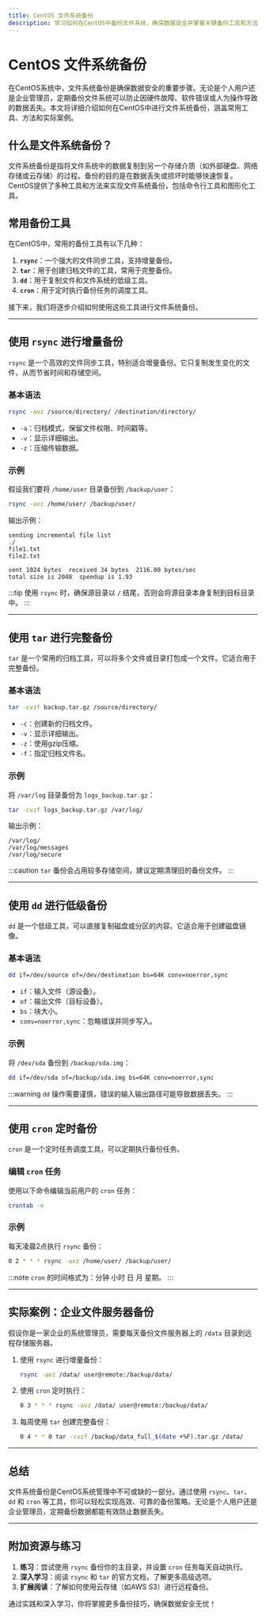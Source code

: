 ```yaml
---
title: CentOS 文件系统备份
description: 学习如何在CentOS中备份文件系统，确保数据安全并掌握关键备份工具和方法。
---
```


# CentOS 文件系统备份

在CentOS系统中，文件系统备份是确保数据安全的重要步骤。无论是个人用户还是企业管理员，定期备份文件系统可以防止因硬件故障、软件错误或人为操作导致的数据丢失。本文将详细介绍如何在CentOS中进行文件系统备份，涵盖常用工具、方法和实际案例。

## 什么是文件系统备份？

文件系统备份是指将文件系统中的数据复制到另一个存储介质（如外部硬盘、网络存储或云存储）的过程。备份的目的是在数据丢失或损坏时能够快速恢复。CentOS提供了多种工具和方法来实现文件系统备份，包括命令行工具和图形化工具。

## 常用备份工具

在CentOS中，常用的备份工具有以下几种：

1. **`rsync`**：一个强大的文件同步工具，支持增量备份。
2. **`tar`**：用于创建归档文件的工具，常用于完整备份。
3. **`dd`**：用于复制文件和文件系统的低级工具。
4. **`cron`**：用于定时执行备份任务的调度工具。

接下来，我们将逐步介绍如何使用这些工具进行文件系统备份。

---

## 使用 `rsync` 进行增量备份

`rsync` 是一个高效的文件同步工具，特别适合增量备份。它只复制发生变化的文件，从而节省时间和存储空间。

### 基本语法

```bash
rsync -avz /source/directory/ /destination/directory/
```

- `-a`：归档模式，保留文件权限、时间戳等。
- `-v`：显示详细输出。
- `-z`：压缩传输数据。

### 示例

假设我们要将 `/home/user` 目录备份到 `/backup/user`：

```bash
rsync -avz /home/user/ /backup/user/
```

输出示例：

```
sending incremental file list
./
file1.txt
file2.txt

sent 1024 bytes  received 34 bytes  2116.00 bytes/sec
total size is 2048  speedup is 1.93
```

:::tip
使用 `rsync` 时，确保源目录以 `/` 结尾，否则会将源目录本身复制到目标目录中。
:::

---

## 使用 `tar` 进行完整备份

`tar` 是一个常用的归档工具，可以将多个文件或目录打包成一个文件。它适合用于完整备份。

### 基本语法

```bash
tar -cvzf backup.tar.gz /source/directory/
```

- `-c`：创建新的归档文件。
- `-v`：显示详细输出。
- `-z`：使用gzip压缩。
- `-f`：指定归档文件名。

### 示例

将 `/var/log` 目录备份为 `logs_backup.tar.gz`：

```bash
tar -cvzf logs_backup.tar.gz /var/log/
```

输出示例：

```
/var/log/
/var/log/messages
/var/log/secure
```

:::caution
`tar` 备份会占用较多存储空间，建议定期清理旧的备份文件。
:::

---

## 使用 `dd` 进行低级备份

`dd` 是一个低级工具，可以直接复制磁盘或分区的内容。它适合用于创建磁盘镜像。

### 基本语法

```bash
dd if=/dev/source of=/dev/destination bs=64K conv=noerror,sync
```

- `if`：输入文件（源设备）。
- `of`：输出文件（目标设备）。
- `bs`：块大小。
- `conv=noerror,sync`：忽略错误并同步写入。

### 示例

将 `/dev/sda` 备份到 `/backup/sda.img`：

```bash
dd if=/dev/sda of=/backup/sda.img bs=64K conv=noerror,sync
```

:::warning
`dd` 操作需要谨慎，错误的输入输出路径可能导致数据丢失。
:::

---

## 使用 `cron` 定时备份

`cron` 是一个定时任务调度工具，可以定期执行备份任务。

### 编辑 `cron` 任务

使用以下命令编辑当前用户的 `cron` 任务：

```bash
crontab -e
```

### 示例

每天凌晨2点执行 `rsync` 备份：

```bash
0 2 * * * rsync -avz /home/user/ /backup/user/
```

:::note
`cron` 的时间格式为：分钟 小时 日 月 星期。
:::

---

## 实际案例：企业文件服务器备份

假设你是一家企业的系统管理员，需要每天备份文件服务器上的 `/data` 目录到远程存储服务器。

1. 使用 `rsync` 进行增量备份：
   ```bash
   rsync -avz /data/ user@remote:/backup/data/
   ```

2. 使用 `cron` 定时执行：
   ```bash
   0 3 * * * rsync -avz /data/ user@remote:/backup/data/
   ```

3. 每周使用 `tar` 创建完整备份：
   ```bash
   0 4 * * 0 tar -cvzf /backup/data_full_$(date +%F).tar.gz /data/
   ```

---

## 总结

文件系统备份是CentOS系统管理中不可或缺的一部分。通过使用 `rsync`、`tar`、`dd` 和 `cron` 等工具，你可以轻松实现高效、可靠的备份策略。无论是个人用户还是企业管理员，定期备份数据都能有效防止数据丢失。

---

## 附加资源与练习

1. **练习**：尝试使用 `rsync` 备份你的主目录，并设置 `cron` 任务每天自动执行。
2. **深入学习**：阅读 `rsync` 和 `tar` 的官方文档，了解更多高级选项。
3. **扩展阅读**：了解如何使用云存储（如AWS S3）进行远程备份。

通过实践和深入学习，你将掌握更多备份技巧，确保数据安全无忧！